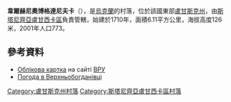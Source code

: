 {{coord|49|2|40|N|39|28|32|E|scale:100000|display=title}}

'''韋爾赫尼奧博格達尼夫卡'''（{{lang-uk|Верхньобогданівка}}），是[[烏克蘭|烏克蘭]]的村落，位於該國東部[[盧甘斯克州|盧甘斯克州]]，由[[斯塔尼齊亞盧甘西卡區|斯塔尼齊亞盧甘西卡區]]負責管轄，始建於1710年，面積6.11平方公里，海拔高度126米，2001年人口773。

==參考資料==
* [http://w1.c1.rada.gov.ua/pls/z7503/A005?rdat1=09.05.2015&rf7571=18675 Облікова картка] на сайті [[ВРУ|ВРУ]]
* [http://weather.in.ua/ua/lyganskaja/3183 Погода в Верхньобогданівці]{{Wayback|url=http://weather.in.ua/ua/lyganskaja/3183 |date=20111220032240 }}

{{DEFAULTSORT:Верхньобогданівка}}
[[Category:盧甘斯克州村落|Category:盧甘斯克州村落]]
[[Category:斯塔尼齊亞盧甘西卡區村落|Category:斯塔尼齊亞盧甘西卡區村落]]


{{Luhansk-geo-stub}}